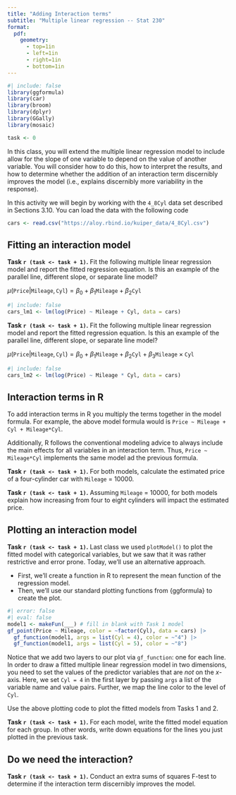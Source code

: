 ```yaml
---
title: "Adding Interaction terms"
subtitle: "Multiple linear regression -- Stat 230"
format:
  pdf:
    geometry:
      - top=1in
      - left=1in
      - right=1in
      - bottom=1in
---
```


```r
#| include: false
library(ggformula)
library(car)
library(broom)
library(dplyr)
library(GGally)
library(mosaic)

task <- 0
```


In this class, you will extend the multiple linear regression model to include allow for the slope of one variable to depend on the value of another variable. You will consider how to do this, how to interpret the results, and how to determine whether the addition of an interaction term discernibly improves the model (i.e., explains discernibly more variability in the response).

In this activity we will begin by working with the `4_8Cyl` data set described in Sections 3.10. You can load the data with the following code

```r
cars <- read.csv("https://aloy.rbind.io/kuiper_data/4_8Cyl.csv")
```

## Fitting an interaction model

**Task `r (task <- task + 1)`.** Fit the following multiple linear regression model and report the fitted regression equation. Is this an example of the parallel line, different slope, or separate line model?

$\mu(\mathtt{Price} | \mathtt{Mileage}, \mathtt{Cyl}) = \beta_0 + \beta_1 \mathtt{Mileage} + \beta_2 \mathtt{Cyl}$

```r
#| include: false
cars_lm1 <- lm(log(Price) ~ Mileage + Cyl, data = cars)
```

\bigskip

**Task `r (task <- task + 1)`.**  Fit the following multiple linear regression model and report the fitted regression equation. Is this an example of the parallel line, different slope, or separate line model?

$\mu(\mathtt{Price} | \mathtt{Mileage}, \mathtt{Cyl}) = \beta_0 + \beta_1 \mathtt{Mileage} + \beta_2 \mathtt{Cyl} + \beta_3\mathtt{Mileage} \times  \mathtt{Cyl}$

```r
#| include: false
cars_lm2 <- lm(log(Price) ~ Mileage * Cyl, data = cars)
```

:::{.callout-note}
# Interaction terms in R

To add interaction terms in R you multiply the terms together in the model formula. For example, the above model formula would is `Price ~ Mileage + Cyl + Mileage*Cyl`.<br>

Additionally, R follows the conventional modeling advice to always include the main effects for all variables in an interaction term. Thus, `Price ~ Mileage*Cyl` implements the same model ad the previous formula.


:::
\bigskip


**Task `r (task <- task + 1)`.** For both models, calculate the estimated price of a four-cylinder car with `Mileage` = 10000.

\bigskip

**Task `r (task <- task + 1)`.** Assuming `Mileage` = 10000, for both models explain how increasing from four to eight cylinders will impact the estimated price.

\bigskip

## Plotting an interaction model

**Task `r (task <- task + 1)`.** Last class we used `plotModel()` to plot the fitted model with categorical variables, but we saw that it was rather restrictive and error prone. Today, we'll use an alternative approach.

* First, we'll create a function in R to represent the mean function of the regression model.
* Then, we'll use our standard plotting functions from {ggformula} to create the plot. 

```r
#| error: false
#| eval: false
model1 <- makeFun(___) # fill in blank with Task 1 model
gf_point(Price ~ Mileage, color = ~factor(Cyl), data = cars) |>
  gf_function(model1, args = list(Cyl = 4), color = ~"4") |>
  gf_function(model1, args = list(Cyl = 5), color = ~"8")
```

Notice that we add two layers to our plot via `gf_function`: one for each line. In order to draw a fitted multiple linear regression model in two dimensions, you need to set the values of the predictor variables that are *not* on the $x$-axis. Here, we set `Cyl = 4` in the first layer by passing `args` a list of the variable name and value pairs. Further, we map the line color to the level of `Cyl`. 

Use the above plotting code to plot the fitted models from Tasks 1 and 2.

\bigskip

**Task `r (task <- task + 1)`.** For each model, write the fitted model equation for each group. In other words, write down equations for the lines you just plotted in the previous task. 

\bigskip

## Do we need the interaction?

**Task `r (task <- task + 1)`.** Conduct an extra sums of squares F-test  to determine if the interaction term discernibly improves the model.



